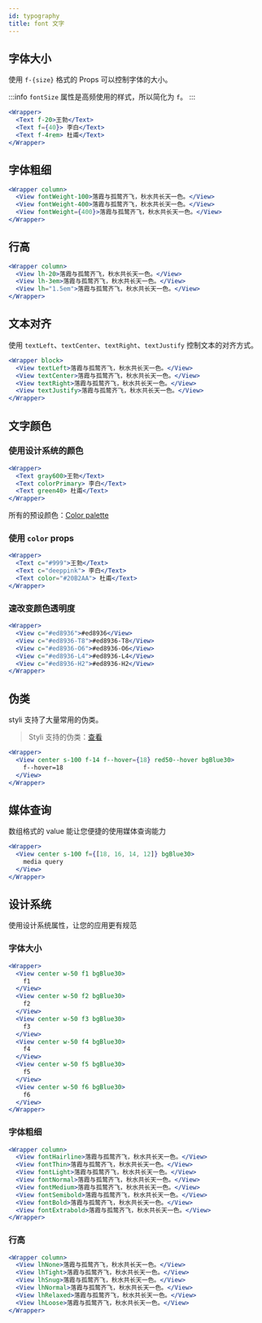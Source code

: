 ```yaml
---
id: typography
title: font 文字
---
```



## 字体大小

使用 `f-{size}` 格式的 Props 可以控制字体的大小。

:::info
`fontSize` 属性是高频使用的样式，所以简化为 `f`。
:::

```jsx live
<Wrapper>
  <Text f-20>王勃</Text>
  <Text f={40}> 李白</Text>
  <Text f-4rem> 杜甫</Text>
</Wrapper>
```

## 字体粗细

```jsx live
<Wrapper column>
  <View fontWeight-100>落霞与孤鹜齐飞，秋水共长天一色。</View>
  <View fontWeight-400>落霞与孤鹜齐飞，秋水共长天一色。</View>
  <View fontWeight={400}>落霞与孤鹜齐飞，秋水共长天一色。</View>
</Wrapper>
```

## 行高

```jsx live
<Wrapper column>
  <View lh-20>落霞与孤鹜齐飞，秋水共长天一色。</View>
  <View lh-3em>落霞与孤鹜齐飞，秋水共长天一色。</View>
  <View lh="1.5em">落霞与孤鹜齐飞，秋水共长天一色。</View>
</Wrapper>
```

## 文本对齐

使用 `textLeft`、`textCenter`、`textRight`、`textJustify` 控制文本的对齐方式。

```jsx live
<Wrapper block>
  <View textLeft>落霞与孤鹜齐飞，秋水共长天一色。</View>
  <View textCenter>落霞与孤鹜齐飞，秋水共长天一色。</View>
  <View textRight>落霞与孤鹜齐飞，秋水共长天一色。</View>
  <View textJustify>落霞与孤鹜齐飞，秋水共长天一色。</View>
</Wrapper>
```

## 文字颜色

### 使用设计系统的颜色

```jsx live
<Wrapper>
  <Text gray600>王勃</Text>
  <Text colorPrimary> 李白</Text>
  <Text green40> 杜甫</Text>
</Wrapper>
```

所有的预设颜色：[Color palette](/docs/design-system-color)

### 使用 `color` props

```jsx live
<Wrapper>
  <Text c="#999">王勃</Text>
  <Text c="deeppink"> 李白</Text>
  <Text color="#20B2AA"> 杜甫</Text>
</Wrapper>
```

### 速改变颜色透明度

```jsx live
<Wrapper>
  <View c="#ed8936">#ed8936</View>
  <View c="#ed8936-T8">#ed8936-T8</View>
  <View c="#ed8936-O6">#ed8936-O6</View>
  <View c="#ed8936-L4">#ed8936-L4</View>
  <View c="#ed8936-H2">#ed8936-H2</View>
</Wrapper>
```

## 伪类

styli 支持了大量常用的伪类。

> Styli 支持的伪类：[查看](/docs/pseudo)

```jsx live
<Wrapper>
  <View center s-100 f-14 f--hover={18} red50--hover bgBlue30>
    f--hover=18
  </View>
</Wrapper>
```

## 媒体查询

数组格式的 value 能让您便捷的使用媒体查询能力

```jsx live
<Wrapper>
  <View center s-100 f={[18, 16, 14, 12]} bgBlue30>
    media query
  </View>
</Wrapper>
```

## 设计系统

使用设计系统属性，让您的应用更有规范

### 字体大小

```jsx live
<Wrapper>
  <View center w-50 f1 bgBlue30>
    f1
  </View>
  <View center w-50 f2 bgBlue30>
    f2
  </View>
  <View center w-50 f3 bgBlue30>
    f3
  </View>
  <View center w-50 f4 bgBlue30>
    f4
  </View>
  <View center w-50 f5 bgBlue30>
    f5
  </View>
  <View center w-50 f6 bgBlue30>
    f6
  </View>
</Wrapper>
```

### 字体粗细

```jsx live
<Wrapper column>
  <View fontHairline>落霞与孤鹜齐飞，秋水共长天一色。</View>
  <View fontThin>落霞与孤鹜齐飞，秋水共长天一色。</View>
  <View fontLight>落霞与孤鹜齐飞，秋水共长天一色。</View>
  <View fontNormal>落霞与孤鹜齐飞，秋水共长天一色。</View>
  <View fontMedium>落霞与孤鹜齐飞，秋水共长天一色。</View>
  <View fontSemibold>落霞与孤鹜齐飞，秋水共长天一色。</View>
  <View fontBold>落霞与孤鹜齐飞，秋水共长天一色。</View>
  <View fontExtrabold>落霞与孤鹜齐飞，秋水共长天一色。</View>
</Wrapper>
```

### 行高

```jsx live
<Wrapper column>
  <View lhNone>落霞与孤鹜齐飞，秋水共长天一色。</View>
  <View lhTight>落霞与孤鹜齐飞，秋水共长天一色。</View>
  <View lhSnug>落霞与孤鹜齐飞，秋水共长天一色。</View>
  <View lhNormal>落霞与孤鹜齐飞，秋水共长天一色。</View>
  <View lhRelaxed>落霞与孤鹜齐飞，秋水共长天一色。</View>
  <View lhLoose>落霞与孤鹜齐飞，秋水共长天一色。</View>
</Wrapper>
```
